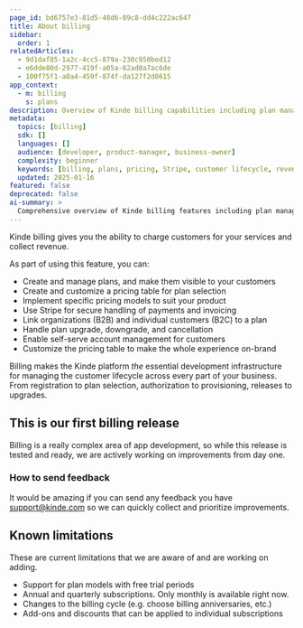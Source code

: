 ```yaml
---
page_id: bd6757e3-81d5-48d6-89c8-dd4c222ac647
title: About billing
sidebar:
  order: 1
relatedArticles:
  - 9d1daf85-1a2c-4cc5-879a-230c950bed12
  - e6dde80d-2977-419f-a05a-62ad0a7ac6de
  - 100f75f1-a0a4-459f-874f-da127f2d0615
app_context:
  - m: billing
    s: plans
description: Overview of Kinde billing capabilities including plan management, pricing tables, payment processing, and customer lifecycle management.
metadata:
  topics: [billing]
  sdk: []
  languages: []
  audience: [developer, product-manager, business-owner]
  complexity: beginner
  keywords: [billing, plans, pricing, Stripe, customer lifecycle, revenue, subscriptions]
  updated: 2025-01-16
featured: false
deprecated: false
ai-summary: >
  Comprehensive overview of Kinde billing features including plan management, pricing tables, and customer lifecycle management.
---
```


Kinde billing gives you the ability to charge customers for your services and collect revenue.

As part of using this feature, you can:

- Create and manage plans, and make them visible to your customers
- Create and customize a pricing table for plan selection
- Implement specific pricing models to suit your product
- Use Stripe for secure handling of payments and invoicing
- Link organizations (B2B) and individual customers (B2C) to a plan
- Handle plan upgrade, downgrade, and cancellation
- Enable self-serve account management for customers
- Customize the pricing table to make the whole experience on-brand

Billing makes the Kinde platform _the_ essential development infrastructure for managing the customer lifecycle across every part of your business. From registration to plan selection, authorization to provisioning, releases to upgrades.

## This is our first billing release

Billing is a really complex area of app development, so while this release is tested and ready, we are actively working on improvements from day one.

### How to send feedback

It would be amazing if you can send any feedback you have [support@kinde.com](mailto:support@kinde.com) so we can quickly collect and prioritize improvements.

## Known limitations

These are current limitations that we are aware of and are working on adding.

- Support for plan models with free trial periods
- Annual and quarterly subscriptions. Only monthly is available right now.
- Changes to the billing cycle (e.g. choose billing anniversaries, etc.)
- Add-ons and discounts that can be applied to individual subscriptions
